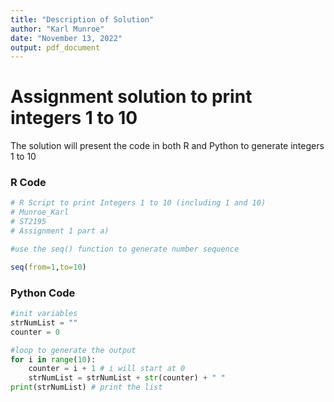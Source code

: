 ```yaml
---
title: "Description of Solution"
author: "Karl Munroe"
date: "November 13, 2022"
output: pdf_document
---
```


# Assignment solution to print integers 1 to 10

The solution will present the code in both R and Python to generate integers 1 to 10

### R Code
```R

# R Script to print Integers 1 to 10 (including 1 and 10)
# Munroe_Karl
# ST2195
# Assignment 1 part a)

#use the seq() function to generate number sequence

seq(from=1,to=10)

```

### Python Code
```python

#init variables
strNumList = ""
counter = 0

#loop to generate the output
for i in range(10):
    counter = i + 1 # i will start at 0
    strNumList = strNumList + str(counter) + " "
print(strNumList) # print the list



```
